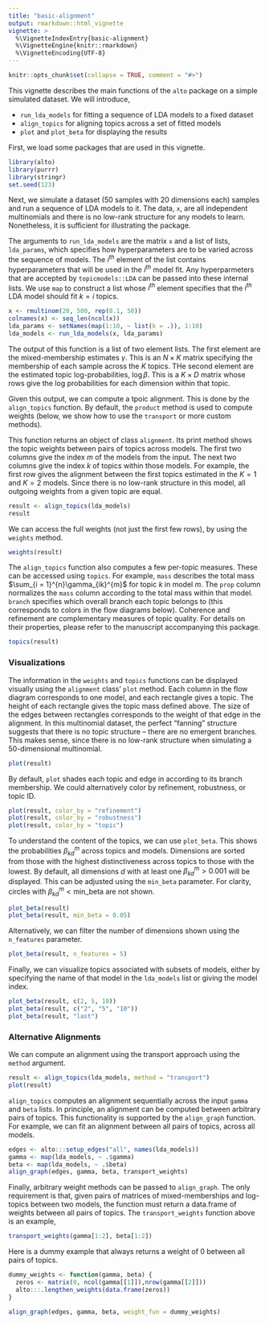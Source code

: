 ```yaml
---
title: "basic-alignment"
output: rmarkdown::html_vignette
vignette: >
  %\VignetteIndexEntry{basic-alignment}
  %\VignetteEngine{knitr::rmarkdown}
  %\VignetteEncoding{UTF-8}
---
```


```r
knitr::opts_chunk$set(collapse = TRUE, comment = "#>")
```

This vignette describes the main functions of the `alto` package on a simple
simulated dataset. We will introduce,

* `run_lda_models` for fitting a sequence of LDA models to a fixed dataset
* `align_topics` for aligning topics across a set of fitted models
* `plot` and `plot_beta` for displaying the results

First, we load some packages that are used in this vignette.

```r
library(alto)
library(purrr)
library(stringr)
set.seed(123)
```

Next, we simulate a dataset (50 samples with 20 dimensions each) samples and run
a sequence of LDA models to it. The data, `x`, are all independent multinomials
and there is no low-rank structure for any models to learn. Nonetheless, it is sufficient for illustrating the package.

The arguments to `run_lda_models` are the matrix `x` and a list of lists,
`lda_params`, which specifies how hyperparameters are to be varied across the
sequence of models. The $i^{th}$ element of the list contains hyperparameters
that will be used in the $i^{th}$ model fit. Any hyperparmeters that are
accepted by `topicmodels::LDA` can be passed into these internal lists. We use
`map` to construct a list whose $i^{th}$ element specifies that the $i^{th}$ LDA
model should fit $k = i$ topics.

```r
x <- rmultinom(20, 500, rep(0.1, 50))
colnames(x) <- seq_len(ncol(x))
lda_params <- setNames(map(1:10, ~ list(k = .)), 1:10)
lda_models <- run_lda_models(x, lda_params)
```

The output of this function is a list of two element lists. The first element
are the mixed-membership estimates $\gamma$. This is an $N \times K$ matrix
specifying the membership of each sample across the $K$ topics. THe second
element are the estimated topic log-probabilities, $\log\beta$. This is a $K
\times D$ matrix whose rows give the log probabilities for each dimension within
that topic.

Given this output, we can compute a tpoic alignment. This is done by the
`align_topics` function. By default, the `product` method is used to compute
weights (below, we show how to use the `transport` or more custom methods).

This function returns an object of class `alignment`. Its print method shows the
topic weights between pairs of topics across models. The first two columns give
the index $m$ of the models from the input. The next two columns give the index
$k$ of topics within those models. For example, the first row gives the
alignment between the first topics estimated in the $K = 1$ and $K = 2$ models.
Since there is no low-rank structure in this model, all outgoing weights from a
given topic are equal.

```r
result <- align_topics(lda_models)
result
```

We can access the full weights (not just the first few rows), by using the
`weights` method.

```r
weights(result)
```

The `align_topics` function also computes a few per-topic measures. These can be
accessed using `topics`. For example, `mass` describes the total mass $\sum_{i =
1}^{n}\gamma_{ik}^{m}$ for topic $k$ in model $m$. The `prop` column normalizes
the `mass` column according to the total mass within that model. `branch`
specifies which overall branch each topic belongs to (this corresponds to colors
in the flow diagrams below). Coherence and refinement are complementary measures
of topic quality. For details on their properties, please refer to the
manuscript accompanying this package.

```r
topics(result)
```

### Visualizations

The information in the `weights` and `topics` functions can be displayed
visually using the `alignment` class' `plot` method. Each column in the flow
diagram corresponds to one model, and each rectangle gives a topic. The height
of each rectangle gives the topic mass defined above. The size of the edges
between rectangles corresponds to the weight of that edge in the alignment. In
this multinomial dataset, the perfect "fanning" structure suggests that there is
no topic structure -- there are no emergent branches. This makes sense, since
there is no low-rank structure when simulating a 50-dimensional multinomial.

```r
plot(result)
```

By default, `plot` shades each topic and edge in according to its branch
membership. We could alternatively color by refinement, robustness, or topic ID.

```r
plot(result, color_by = "refinement")
plot(result, color_by = "robustness")
plot(result, color_by = "topic")
```

To understand the content of the topics, we can use `plot_beta`. This shows the
probabilities $\beta_{kd}^{m}$ across topics and models. Dimensions are sorted
from those with the highest distinctiveness across topics to those with the
lowest. By default, all dimensions $d$ with at least one $\beta_{kd}^{m} >
0.001$ will be displayed. This can be adjusted using the `min_beta` parameter.
For clarity, circles with $\beta_{kd}^{m} < \text{min_beta}$ are not shown.

```r
plot_beta(result)
plot_beta(result, min_beta = 0.05)
```

Alternatively, we can filter the number of dimensions shown using the
`n_features` parameter.

```r
plot_beta(result, n_features = 5)
```

Finally, we can visualize topics associated with subsets of models, either by
specifying the name of that model in the `lda_models` list or giving the model
index.

```r
plot_beta(result, c(2, 5, 10))
plot_beta(result, c("2", "5", "10"))
plot_beta(result, "last")
```

### Alternative Alignments

We can compute an alignment using the transport approach using the `method`
argument.

```r
result <- align_topics(lda_models, method = "transport")
plot(result)
```

`align_topics` computes an alignment sequentially across the input `gamma` and
`beta` lists. In principle, an alignment can be computed between arbitrary pairs
of topics. This functionality is supported by the `align_graph` function. For
example, we can fit an alignment between all pairs of topics, across all models.

```r
edges <- alto:::setup_edges("all", names(lda_models))
gamma <- map(lda_models, ~ .$gamma)
beta <- map(lda_models, ~ .$beta)
align_graph(edges, gamma, beta, transport_weights)
```

Finally, arbitrary weight methods can be passed to `align_graph`. The only
requirement is that, given pairs of matrices of mixed-memberships and log-topics
between two models, the function must return a data.frame of weights between all
pairs of topics. The `transport_weights` function above is an example,

```r
transport_weights(gamma[1:2], beta[1:2])
```

Here is a dummy example that always returns a weight of 0 between all pairs of
topics.

```r
dummy_weights <- function(gamma, beta) {
  zeros <- matrix(0, ncol(gamma[[1]]),nrow(gamma[[2]]))
  alto:::.lengthen_weights(data.frame(zeros))
}

align_graph(edges, gamma, beta, weight_fun = dummy_weights)
```

